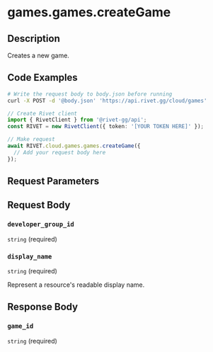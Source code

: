 

# games.games.createGame



## Description

Creates a new game.


## Code Examples

<CodeGroup title='Request' tag='POST' label='https://api.rivet.gg/cloud/games'>

```bash {{ "title": "cURL" }}
# Write the request body to body.json before running
curl -X POST -d '@body.json' 'https://api.rivet.gg/cloud/games'
```

```ts
// Create Rivet client
import { RivetClient } from '@rivet-gg/api';
const RIVET = new RivetClient({ token: '[YOUR TOKEN HERE]' });

// Make request
await RIVET.cloud.games.games.createGame({
  // Add your request body here
});
```

</CodeGroup>


## Request Parameters


## Request Body

### `developer_group_id`

`string` (required)

### `display_name`

`string` (required)

Represent a resource's readable display name.




## Response Body

### `game_id`

`string` (required)



